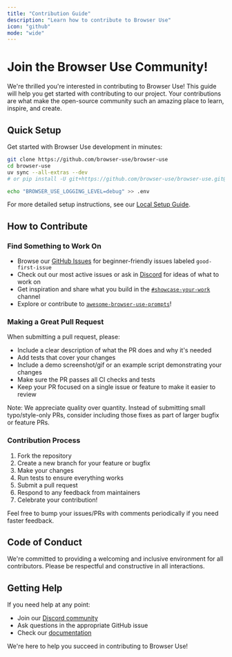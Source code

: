 ```yaml
---
title: "Contribution Guide"
description: "Learn how to contribute to Browser Use"
icon: "github"
mode: "wide"
---
```


# Join the Browser Use Community!

We're thrilled you're interested in contributing to Browser Use! This guide will help you get started with contributing to our project. Your contributions are what make the open-source community such an amazing place to learn, inspire, and create.

## Quick Setup

Get started with Browser Use development in minutes:

```bash
git clone https://github.com/browser-use/browser-use
cd browser-use
uv sync --all-extras --dev
# or pip install -U git+https://github.com/browser-use/browser-use.git@main

echo "BROWSER_USE_LOGGING_LEVEL=debug" >> .env
```

For more detailed setup instructions, see our [Local Setup Guide](/development/local-setup).

## How to Contribute

### Find Something to Work On

- Browse our [GitHub Issues](https://github.com/browser-use/browser-use/issues) for beginner-friendly issues labeled `good-first-issue`
- Check out our most active issues or ask in [Discord](https://discord.gg/zXJJHtJf3k) for ideas of what to work on
- Get inspiration and share what you build in the [`#showcase-your-work`](https://discord.com/channels/1303749220842340412/1305549200678850642) channel
- Explore or contribute to [`awesome-browser-use-prompts`](https://github.com/browser-use/awesome-prompts)!

### Making a Great Pull Request

When submitting a pull request, please:

- Include a clear description of what the PR does and why it's needed
- Add tests that cover your changes
- Include a demo screenshot/gif or an example script demonstrating your changes
- Make sure the PR passes all CI checks and tests
- Keep your PR focused on a single issue or feature to make it easier to review

Note: We appreciate quality over quantity. Instead of submitting small typo/style-only PRs, consider including those fixes as part of larger bugfix or feature PRs.

### Contribution Process

1. Fork the repository
2. Create a new branch for your feature or bugfix
3. Make your changes
4. Run tests to ensure everything works
5. Submit a pull request
6. Respond to any feedback from maintainers
7. Celebrate your contribution!

Feel free to bump your issues/PRs with comments periodically if you need faster feedback.

## Code of Conduct

We're committed to providing a welcoming and inclusive environment for all contributors. Please be respectful and constructive in all interactions.

## Getting Help

If you need help at any point:

- Join our [Discord community](https://link.browser-use.com/discord)
- Ask questions in the appropriate GitHub issue
- Check our [documentation](/introduction)

We're here to help you succeed in contributing to Browser Use!
